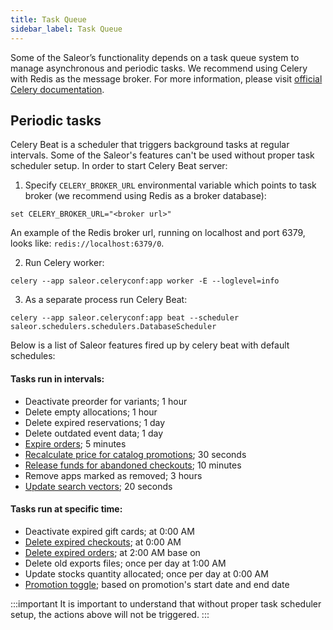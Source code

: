 ```yaml
---
title: Task Queue
sidebar_label: Task Queue
---
```


Some of the Saleor’s functionality depends on a task queue system to manage asynchronous and periodic tasks. We recommend using Celery with Redis as the message broker.
For more information, please visit [official Celery documentation](https://docs.celeryq.dev/en/stable/index.html). 


## Periodic tasks

Celery Beat is a scheduler that triggers background tasks at regular intervals. 
Some of the Saleor's features can't be used without proper task scheduler setup. In order to start Celery Beat server:

1. Specify `CELERY_BROKER_URL` environmental variable which points to task broker (we recommend using Redis as a broker database):

```shell
set CELERY_BROKER_URL="<broker url>"
```
An example of the Redis broker url, running on localhost and port 6379, looks like: `redis://localhost:6379/0`.

2. Run Celery worker: 

```shell
celery --app saleor.celeryconf:app worker -E --loglevel=info
```

3. As a separate process run Celery Beat: 

```shell
celery --app saleor.celeryconf:app beat --scheduler saleor.schedulers.schedulers.DatabaseScheduler 
```

Below is a list of Saleor features fired up by celery beat with default schedules:

#### Tasks run in intervals:
- Deactivate preorder for variants; 1 hour
- Delete empty allocations; 1 hour
- Delete expired reservations; 1 day
- Delete outdated event data; 1 day
- [Expire orders](developer/checkout/order-expiration.mdx); 5 minutes
- [Recalculate price for catalog promotions](developer/discounts/promotions.mdx#catalogue-promotions); 30 seconds
- [Release funds for abandoned checkouts](developer/checkout/lifecycle.mdx#releasing-funds-for-abandoned-checkouts); 10 minutes
- Remove apps marked as removed; 3 hours
- [Update search vectors](developer/community/contributing.mdx#searching); 20 seconds

#### Tasks run at specific time:
- Deactivate expired gift cards; at 0:00 AM
- [Delete expired checkouts](developer/checkout/lifecycle.mdx#checkout-expiration-and-deletion); at 0:00 AM
- [Delete expired orders](developer/checkout/order-expiration.mdx); at 2:00 AM base on 
- Delete old exports files; once per day at 1:00 AM
- Update stocks quantity allocated; once per day at 0:00 AM
- [Promotion toggle](developer/discounts/promotions.mdx); based on promotion's start date and end date

:::important
It is important to understand that without proper task scheduler setup, the actions above will not be triggered.
:::
